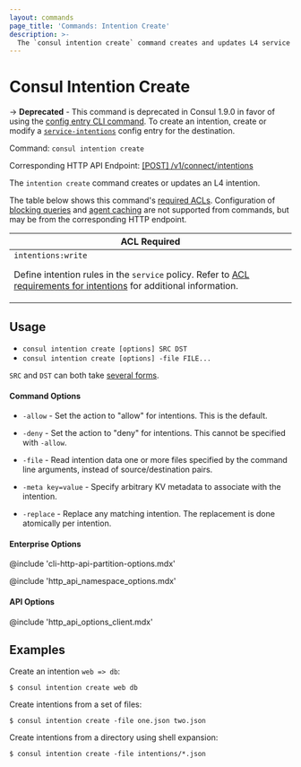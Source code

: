 ```yaml
---
layout: commands
page_title: 'Commands: Intention Create'
description: >-
  The `consul intention create` command creates and updates L4 service intentions. It was deprecated in Consul v1.9.0; use `consul config` instead.
---
```


# Consul Intention Create

-> **Deprecated** - This command is deprecated in Consul 1.9.0 in favor of
using the [config entry CLI command](/consul/commands/config/write). To create an
intention, create or modify a
[`service-intentions`](/consul/docs/connect/config-entries/service-intentions) config
entry for the destination.

Command: `consul intention create`

Corresponding HTTP API Endpoint: [\[POST\] /v1/connect/intentions](/consul/api-docs/connect/intentions#create-intention-with-id)

The `intention create` command creates or updates an L4 intention.

The table below shows this command's [required ACLs](/consul/api-docs/api-structure#authentication). Configuration of
[blocking queries](/consul/api-docs/features/blocking) and [agent caching](/consul/api-docs/features/caching)
are not supported from commands, but may be from the corresponding HTTP endpoint.

| ACL Required                   |
| ------------------------------ |
| `intentions:write`<p> Define intention rules in the `service` policy. Refer to [ACL requirements for intentions](/consul/docs/connect/intentions/create-manage-intentions#acl-requirements) for additional information.</p> |

## Usage

- `consul intention create [options] SRC DST`
- `consul intention create [options] -file FILE...`

`SRC` and `DST` can both take [several forms](/consul/commands/intention#source-and-destination-naming).

#### Command Options

- `-allow` - Set the action to "allow" for intentions. This is the default.

- `-deny` - Set the action to "deny" for intentions. This cannot be specified
  with `-allow`.

- `-file` - Read intention data one or more files specified by the command
  line arguments, instead of source/destination pairs.

- `-meta key=value` - Specify arbitrary KV metadata to associate with the
  intention.

- `-replace` - Replace any matching intention. The replacement is done
  atomically per intention.

#### Enterprise Options

@include 'cli-http-api-partition-options.mdx'

@include 'http_api_namespace_options.mdx'

#### API Options

@include 'http_api_options_client.mdx'

## Examples

Create an intention `web => db`:

```shell-session
$ consul intention create web db
```

Create intentions from a set of files:

```shell-session
$ consul intention create -file one.json two.json
```

Create intentions from a directory using shell expansion:

```shell-session
$ consul intention create -file intentions/*.json
```
